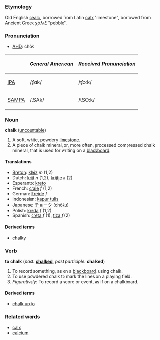 ===Etymology===
Old English [[cealc]], borrowed from Latin [[calx]] "limestone", borrowed from Ancient Greek [[χάλιξ]] "pebble".

===Pronunciation===
*[[w:AHD|AHD]]: chôk

{| border=1 cellpadding=5
! !! ''General American'' !! ''Received Pronunciation''
|-
| [[w:IPA|IPA]] || /ʧɑk/ || /ʧɔːk/
|-
| [[w:SAMPA|SAMPA]] || /tSAk/ || /tSO:k/ 
|}

===Noun===
'''chalk''' ([[uncountable]])

#A soft, white, powdery [[limestone]].
#A piece of chalk mineral, or, more often, processed compressed chalk mineral, that is used for writing on a [[blackboard]].

====Translations====
*[[Breton]]: [[kleiz]] ''m'' (1,2)
*Dutch: [[krijt]] ''n'' (1,2), [[krijtje]] ''n'' (2)
*Esperanto: [[kreto]]
*French: [[craie]] ''f'' (1,2)
*German: [[Kreide]] ''f''
*Indonesian: [[kapur tulis]]
*Japanese: [[チョーク]] (chōku)
*Polish: [[kreda]] ''f'' (1,2)
*Spanish: [[creta]] ''f'' (1), [[tiza]] ''f'' (2)

====Derived terms====
*[[chalky]]

===Verb===
'''to chalk''' (''past:'' '''[[chalked]]''', ''past participle:'' '''chalked''')

#To record something, as on a [[blackboard]], using chalk.
#To use powdered chalk to mark the lines on a playing field.
#''Figuratively'': To record a score or event, as if on a chalkboard.

====Derived terms====
*[[chalk up to]]

===Related words===
*[[calx]]
*[[calcium]]